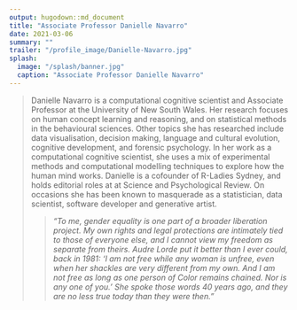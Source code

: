 ```yaml
---
output: hugodown::md_document
title: "Associate Professor Danielle Navarro"
date: 2021-03-06
summary: ""
trailer: "/profile_image/Danielle-Navarro.jpg"
splash:
  image: "/splash/banner.jpg"
  caption: "Associate Professor Danielle Navarro"
---
```


> Danielle Navarro is a computational cognitive scientist and Associate Professor at the University of New South Wales. Her research focuses on human concept learning and reasoning, and on statistical methods in the behavioural sciences. Other topics she has researched include data visualisation, decision making, language and cultural evolution, cognitive development, and forensic psychology. In her work as a computational cognitive scientist, she uses a mix of experimental methods and computational modelling techniques to explore how the human mind works. Danielle is a cofounder of R-Ladies Sydney, and holds editorial roles at at Science and Psychological Review. On occasions she has been known to masquerade as a statistician, data scientist, software developer and generative artist.
<blockquote><p><i>"To me, gender equality is one part of a broader liberation project. My own rights and legal protections are intimately tied to those of everyone else, and I cannot view my freedom as separate from theirs. Audre Lorde put it better than I ever could, back in 1981: 'I am not free while any woman is unfree, even when her shackles are very different from my own. And I am not free as long as one person of Color remains chained. Nor is any one of you.' She spoke those words 40 years ago, and they are no less true today than they were then."</i></p></blockquote>

